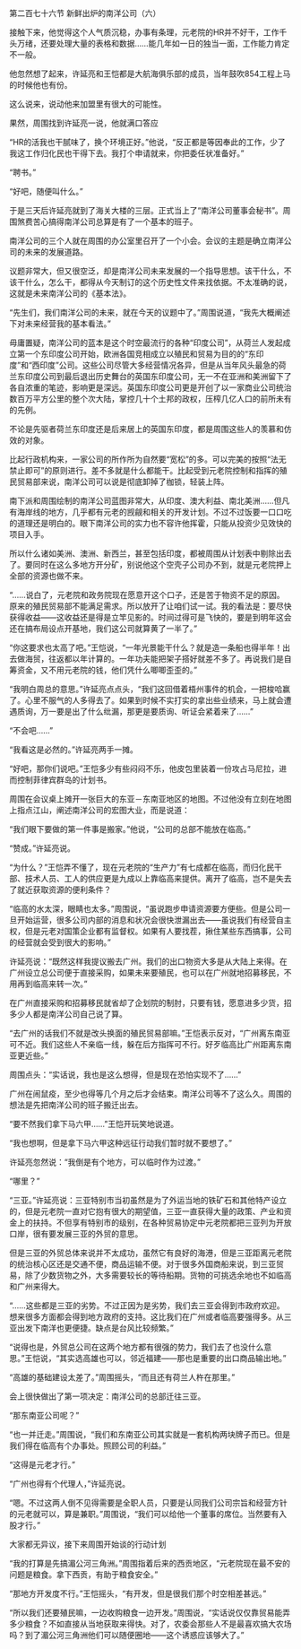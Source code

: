 

第二百七十六节 新鲜出炉的南洋公司（六）

接触下来，他觉得这个人气质沉稳，办事有条理，元老院的HR并不好干，工作千头万绪，还要处理大量的表格和数据……能几年如一日的独当一面，工作能力肯定不一般。

他忽然想了起来，许延亮和王恺都是大航海俱乐部的成员，当年鼓吹854工程上马的时候他也有份。

这么说来，说动他来加盟里有很大的可能性。

果然，周围找到许延亮一说，他就满口答应

“HR的活我也干腻味了，换个环境正好。”他说，“反正都是等因奉此的工作，少了我这工作归化民也干得下去。我打个申请就来，你把委任状准备好。”

“聘书。”

“好吧，随便叫什么。”

于是三天后许延亮就到了海关大楼的三层。正式当上了“南洋公司董事会秘书”。周围煞费苦心搞得南洋公司总算是有了一个基本的班子。

南洋公司的三个人就在周围的办公室里召开了一个小会。会议的主题是确立南洋公司的未来的发展道路。

议题非常大，但又很空泛，却是南洋公司未来发展的一个指导思想。该干什么，不该干什么，怎么干，都得从今天制订的这个历史性文件来找依据。不太准确的说，这就是未来南洋公司的《基本法》。

“先生们，我们南洋公司的未来，就在今天的议题中了。”周围说道，“我先大概阐述下对未来经营我的基本看法。”

毋庸置疑，南洋公司的蓝本是这个时空最流行的各种“印度公司”，从荷兰人发起成立第一个东印度公司开始，欧洲各国竞相成立以殖民和贸易为目的的“东印度”和“西印度”公司。这些公司尽管大多经营情况各异，但是从当年风头最急的荷兰东印度公司到最后退出历史舞台的英国东印度公司，无一不在亚洲和美洲留下了各自浓重的笔迹，影响更是深远。英国东印度公司更是开创了以一家商业公司统治数百万平方公里的整个次大陆，掌控几十个土邦的政权，压榨几亿人口的前所未有的先例。

不论是先驱者荷兰东印度还是后来居上的英国东印度，都是周围这些人的羡慕和仿效的对象。

比起行政机构来，一家公司的所作所为自然要“宽松”的多。可以完美的按照“法无禁止即可”的原则进行。差不多就是什么都能干。比起受到元老院控制和指挥的殖民贸易部来说，南洋公司可以说是彻底卸掉了枷锁，轻装上阵。

南下派和周围绘制的南洋公司蓝图非常大，从印度、澳大利益、南北美洲……但凡有海岸线的地方，几乎都有元老的觊觎和相关的开发计划。不过不过饭要一口口吃的道理还是明白的。眼下南洋公司的实力也不容许他挥霍，只能从投资少见效快的项目入手。

所以什么诸如美洲、澳洲、新西兰，甚至包括印度，都被周围从计划表中剔除出去了。要同时在这么多地方开分矿，别说他这个空壳子公司办不到，就是元老院押上全部的资源也做不来。

“……说白了，元老院和政务院现在愿意开这个口子，还是苦于物资不足的原因。原来的殖民贸易部不能满足需求。所以放开了让咱们试一试。我的看法是：要尽快获得收益――这收益还是得是立竿见影的。时间过得可是飞快的，要是到明年这会还在搞布局设点开基地，我们这公司就算黄了一半了。”

“你这要求也太高了吧。”王恺说，“一年光景能干什么？就是造一条船也得半年！出去做海贸，往返都以年计算的。一年功夫能把架子搭好就差不多了。再说我们是自筹资金，又不用元老院的钱，他们凭什么唧唧歪歪的。”

“我明白周总的意思。”许延亮点点头，“我们这回借着梧州事件的机会，一把梭哈赢了。心里不服气的人多得去了。如果到时候不实打实的拿出些业绩来，马上就会遭遇质询，万一要是出了什么纰漏，那更是要质询、听证会紧着来了……”

“不会吧……”

“我看这是必然的。”许延亮两手一摊。

“好吧，那你们说吧。”王恺多少有些闷闷不乐，他皮包里装着一份攻占马尼拉，进而控制菲律宾群岛的计划书。

周围在会议桌上摊开一张巨大的东亚－东南亚地区的地图。不过他没有立刻在地图上指点江山，阐述南洋公司的宏图大业，而是说道：

“我们眼下要做的第一件事是搬家。”他说，“公司的总部不能放在临高。”

“赞成。”许延亮说。

“为什么？”王恺弄不懂了，现在元老院的“生产力”有七成都在临高，而归化民干部、技术人员、工人的供应更是九成以上靠临高来提供。离开了临高，岂不是失去了就近获取资源的便利条件？

“临高的水太深，眼睛也太多。”周围说，“虽说跑步申请资源要方便些。但是公司一旦开始运营，很多公司内部的消息和状况会很快泄漏出去――虽说我们有经营自主权，但是元老对国策企业都有监督权。如果有人要找茬，揪住某些东西搞事，公司的经营就会受到很大的影响。”

许延亮说：“既然这样我提议搬去广州。我们的出口物资大多是从大陆上来得。在广州设立总公司便于直接采购，如果未来要殖民，也可以在广州就地招募移民，不用再到临高来转一次。”

在广州直接采购和招募移民就省却了企划院的制肘，只要有钱，愿意进多少货，招多少人都是南洋公司自己说了算。

“去广州的话我们不就是改头换面的殖民贸易部嘛。”王恺表示反对，“广州离东南亚可不近。我们这些人不亲临一线，躲在后方指挥可不行。好歹临高比广州距离东南亚更近些。”

周围点头：“实话说，我也是这么想得，但是现在恐怕实现不了……”

广州在闹鼠疫，至少也得等几个月之后才会结束。南洋公司等不了这么久。周围的想法是先把南洋公司的班子搬迁出去。

“要不然我们拿下马六甲……”王恺开玩笑地说道。

“我也想啊，但是拿下马六甲这种远征行动我们暂时就不要想了。”

许延亮忽然说：“我倒是有个地方，可以临时作为过渡。”

“哪里？”

“三亚。”许延亮说：三亚特别市当初虽然是为了外运当地的铁矿石和其他特产设立的，但是元老院一直对它抱有很大的期望值，三亚一直获得大量的政策、产业和资金上的扶持。不但享有特别市的级别，在各种贸易协定中元老院都把三亚列为开放口岸，很有要发展三亚的外贸的意思。

但是三亚的外贸总体来说并不太成功，虽然它有良好的海港，但是三亚距离元老院的统治核心区还是交通不便，商品运输不便。对于很多外国商船来说，到三亚贸易，除了少数货物之外，大多需要较长的等待船期。货物的可挑选余地也不如临高和广州来得大。

“……这些都是三亚的劣势。不过正因为是劣势，我们去三亚会得到市政府欢迎。想来很多方面都会得到地方政府的支持。这比我们在广州或者临高要强得多。从三亚出发下南洋也更便捷。缺点是台风比较频繁。”

“说得也是，外贸总公司在这两个地方都有很强的势力，我们去了也没什么意思。”王恺说，“其实选高雄也可以，邻近福建――那也是重要的出口商品输出地。”

“高雄的基础建设太差了。”周围摇头，“而且还有荷兰人杵在那里。”

会上很快做出了第一项决定：南洋公司的总部迁往三亚。

“那东南亚公司呢？”

“也一并迁走。”周围说，“我们和东南亚公司其实就是一套机构两块牌子而已。但是我们得在临高有个办事处。照顾公司的利益。”

“这得是元老才行。”

“广州也得有个代理人，”许延亮说。

“嗯。不过这两人倒不见得需要是全职人员，只要是认同我们公司宗旨和经营方针的元老就可以，算是兼职。”周围说，“我们可以给他一个董事的席位。当然要有入股才行。”

大家都无异议，接下来周围开始谈的行动计划

“我的打算是先搞湄公河三角洲。”周围指着后来的西贡地区，“元老院现在最不安的问题是粮食。拿下西贡，有助于粮食安全。”

“那地方开发度不行。”王恺摇头，“有开发，但是很我们那个时空相差甚远。”

“所以我们还要殖民嘛，一边收购粮食一边开发。”周围说，“实话说仅仅靠贸易能弄多少粮食？不如直接从当地获取来得快。对了，农委会那些人不是最喜欢搞大农场吗？到了湄公河三角洲他们可以随便圈地――这个诱惑应该够大了。”

